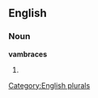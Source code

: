 
==English==

===Noun===
'''vambraces'''

# {{plural of|[[vambrace]]}}

[[Category:English plurals]]